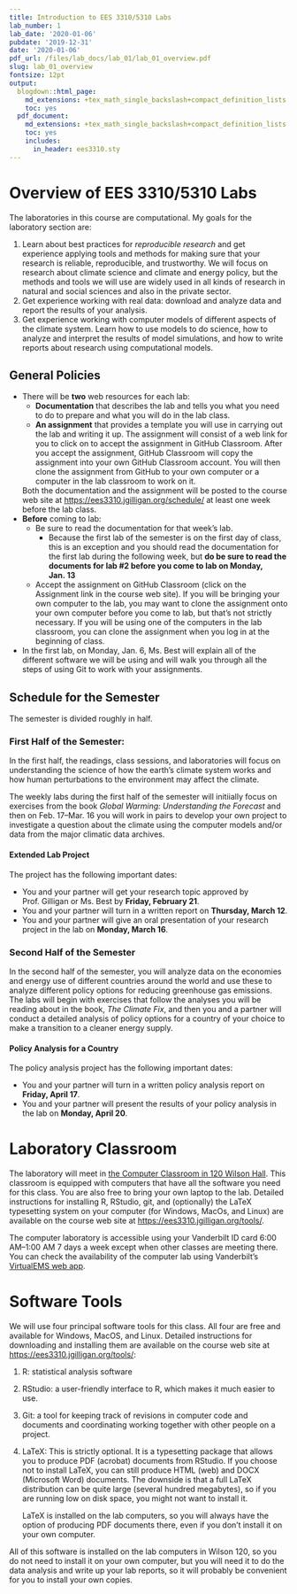 ```yaml
---
title: Introduction to EES 3310/5310 Labs
lab_number: 1
lab_date: '2020-01-06'
pubdate: '2019-12-31'
date: '2020-01-06'
pdf_url: /files/lab_docs/lab_01/lab_01_overview.pdf
slug: lab_01_overview
fontsize: 12pt
output:
  blogdown::html_page:
    md_extensions: +tex_math_single_backslash+compact_definition_lists
    toc: yes
  pdf_document:
    md_extensions: +tex_math_single_backslash+compact_definition_lists
    toc: yes
    includes:
      in_header: ees3310.sty
---
```

# Overview of EES 3310/5310 Labs

The laboratories in this course are computational. My goals for the laboratory section are:

1. Learn about best practices for _reproducible research_ and get experience
   applying tools and methods for making  sure that your research is reliable,
   reproducible, and trustworthy.  We will focus on research about climate
   science and climate and energy policy, but the methods and tools we will use
   are widely used in all kinds of research in natural and social sciences and
   also in the private sector.
2. Get experience working with real data: download and analyze data and report
   the results of your analysis.
3. Get experience working with computer models of different aspects of the
   climate system. Learn how to use models to do science, how to analyze and
   interpret the results of model simulations, and how to write reports about
   research using computational models.

## General Policies

* There will be **two** web resources for each lab:
    * **Documentation** that describes the lab and tells you what you need to do
      to prepare and what you will do in the  lab class.
    * **An assignment** that provides a template you will use in carrying out
      the lab and writing it up. The assignment will consist of a web link for
      you to click on to accept the assignment in GitHub Classroom. After you
      accept the assignment, GitHub Classroom will copy the assignment into your
      own GitHub Classroom account.  You will then clone the assignment from
      GitHub to your own computer or a computer in the lab classroom to work on
      it.

    Both the documentation and the assignment will be posted to the course web
    site at  <https://ees3310.jgilligan.org/schedule/> at least one week before
    the lab class.
* **Before** coming to lab:
    * Be sure to read the documentation for that week's lab.
      * Because the first lab of the semester is on the first day of class, this
        is an exception and you should read the documentation  for the first lab
        during the following week, but **do be sure to read the documents for
        lab #2 before you come to lab on
        Monday, Jan. 13**
    * Accept the assignment on GitHub Classroom (click on the Assignment link in
      the course web site). If you will be bringing your own computer to the
      lab, you may want to clone the assignment onto your own computer before
      you come to lab, but that's not strictly necessary. If you will be using
      one of the computers in the lab classroom, you can clone the assignment
      when you log in at the beginning of class.
      
* In the first lab, on 
  Monday, Jan. 6, 
  Ms. Best will explain all of the different software we
  will be using and will walk you through all the steps of using Git to work
  with your assignments.
   
## Schedule for the Semester

The semester is divided roughly in half. 

### First Half of the Semester:

In the first half, the readings, class sessions, and laboratories will focus  on
understanding the science of how the earth's climate system works and how human
perturbations to the environment may affect the climate.

The weekly labs during the first half of the semester will initiially focus on
exercises from the book  _Global Warming: Understanding the Forecast_  and then
on 
Feb. 17--Mar. 16 
you will work in pairs to develop your own project to investigate a question 
about the climate using the computer models and/or data from the major climatic 
data archives.

#### Extended Lab Project

The project has the following important dates:

* You and your partner will get your research topic approved by Prof. Gilligan
  or Ms. Best by
  **Friday, February 21**.
* You and your partner will turn in a written report on 
  **Thursday, March 12**.
* You and your partner will give an oral presentation of your research project
  in the lab on 
  **Monday, March 16**.

### Second Half of the Semester

In the second half of the semester, you will analyze data on the economies and
energy use of different countries around the world and use these to analyze
different policy options for reducing greenhouse gas emissions. The labs will
begin with exercises that follow the analyses you will be reading about in the
book, _The Climate Fix_, and then  you and a partner will conduct a detailed
analysis of policy options for a country of your choice to make a transition to
a cleaner energy supply.

#### Policy Analysis for a Country

The policy analysis project has the following important dates:

* You and your partner will turn in a written policy analysis report on 
  **Friday, April 17**.
* You and your partner will present the results of your policy analysis in the lab on 
  **Monday, April 20**.


# Laboratory Classroom

The laboratory will meet in  [the Computer Classroom in 120 Wilson
Hall](https://as.vanderbilt.edu/vuit/computer_services/facilities/Wilson.php).
This classroom is equipped with computers that have all the software you need
for this class. You are also free to bring your own laptop to the lab. Detailed
instructions for installing R, RStudio, git, and (optionally) the LaTeX
typesetting system on your computer (for Windows, MacOs, and Linux) are
available on the course web site at  <https://ees3310.jgilligan.org/tools/>.

The computer laboratory is accessible using your Vanderbilt ID card 6:00
AM--1:00 AM 7 days a week except when other classes are meeting there.  You can
check the availability of the computer lab using Vanderbilt's  [VirtualEMS web
app](https://emscampus.app.vanderbilt.edu/VirtualEms/LocationDetails.aspx?data=XHoo9AMVGMQbSraiXQjvGUDuKA574KqHNLkvgXI29xak6HZ4Mu3JOk0wo%2fFGuBk+#room-availability).

# Software Tools

We will use four principal software tools for this class. All four are free and
available for Windows, MacOS, and  Linux. Detailed instructions for downloading
and installing them are available on the course web site at
<https://ees3310.jgilligan.org/tools/>:

1. R: statistical analysis software
2. RStudio: a user-friendly interface to R, which makes it much easier to use.
3. Git: a tool for keeping track of revisions in computer code and documents and
   coordinating working together with other people on a project.
4. LaTeX: This is strictly optional. It is a typesetting package that allows you
   to produce PDF (acrobat) documents from RStudio.  If you choose not to
   install LaTeX, you can still produce HTML (web) and DOCX (Microsoft Word)
   documents. The downside is that a full LaTeX distribution can be quite large
   (several hundred megabytes), so if you are running low on disk space, you
   might not want to install it.
   
     LaTeX is installed on the lab computers, so you will always have the option
     of producing PDF documents there, even if you don't install it on your own
     computer.

All of this software is installed on the lab computers in Wilson 120, so you
do not need to install it on your own computer, but you will need it to do the
data analysis and write up your lab reports, so it will probably be convenient
for you to install your own copies.

